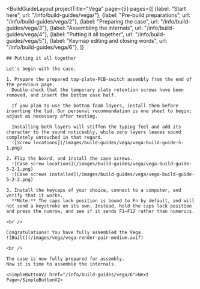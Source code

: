 ---
---


<BuildGuideLayout 
	projectTitle="Vega"
  page={5}
  pages={[
    {label: "Start here", url: "/info/build-guides/vega/"},
    {label: "Pre-build preparations", url: "/info/build-guides/vega/2"},
    {label: "Preparing the case", url: "/info/build-guides/vega/3"},
    {label: "Assembling the internals", url: "/info/build-guides/vega/4"},
    {label: "Putting it all together", url: "/info/build-guides/vega/5"},
    {label: "Keymap editing and closing words", url: "/info/build-guides/vega/6"},
  ]}
>

  <AltMarkdownRenderer>

    ## Putting it all together

    Let's begin with the case.

    1. Prepare the prepared top-plate-PCB-switch assembly from the end of the previous page.  
      Double-check that the temporary plate retention screws have been removed, and insert the bottom case half.  
        
      If you plan to use the bottom foam layers, install them before inserting the lid. Our personal recommendation is one sheet to begin; adjust as necessary after testing.  
        
      Installing both layers will stiffen the typing feel and add its character to the sound noticeably, while zero layers leaves sound completely untouched in that regard.  
      ![Screw locations](/images/build-guides/vega/vega-build-guide-5-1.png)

    2. Flip the board, and install the case screws.  
      ![Case screw locations](/images/build-guides/vega/vega-build-guide-5-2-1.png)
      ![Case screws installed](/images/build-guides/vega/vega-build-guide-5-2-2.png)
      
    3. Install the keycaps of your choice, connect to a computer, and verify that it works.
      **Note:** The caps lock position is bound to Fn by default, and will not send a keystroke on its own. Instead, hold the caps lock position and press the numrow, and see if it sends F1~F12 rather than numerics.

    <br />

    Congratulations! You have fully assembled the Vega.
    ![Built](/images/vega/vega-render-pair-medium.avif)  

    <br />
    
    The case is now fully prepared for assembly.  
    Now it is time to assemble the internals.

    <SimpleButtonV2 href="/info/build-guides/vega/6">Next Page</SimpleButtonV2>
    
    
  </AltMarkdownRenderer>
			
</BuildGuideLayout>


